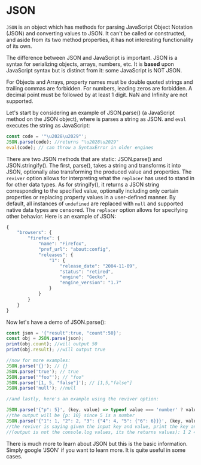 

# JSON

`JSON` is an object which has methods for parsing JavaScript Object Notation (JSON) and converting values to JSON. It can't be called or constructed, and aside from its two method properties, it has not interesting functionality of its own.

The difference between JSON and JavaScript is important. JSON is a syntax for serializing objects, arrays, numbers, etc. It is **based** upon JavaScript syntax but is distinct from it: some JavaScript is NOT JSON.

For Objects and Arrays, property names must be double quoted strings and trailing commas are forbidden. For numbers, leading zeros are forbidden. A decimal point must be followed by at least 1 digit. NaN and Infinity are not supported.

Let's start by considering an example of JSON.parse() (a JavaScript method on the JSON object), where is parses a string as JSON. and `eval` executes the string as JavaScript:
```js
const code = '"\u2028\u2029"';
JSON.parse(code); //returns "\u2028\u2029"
eval(code); // can throw a SyntaxError in older engines
```
There are two JSON methods that are static: JSON.parse() and JSON.stringify(). The first, parse(), takes a string and transforms it into JSON, optionally also transforming the produced value and properties. The `reviver` option allows for interpreting what the `replacer` has used to stand in for other data types. As for stringify(), it returns a JSON string corresponding to the specified value, optionally including only certain properties or replacing property values in a user-defined manner. By default, all instances of `undefined` are replaced with `null` and supported native data types are censored. The `replacer` option allows for specifying other behavior. Here is an example of JSON:

```js
{
    "browsers": {
        "firefox": {
            "name": "Firefox",
            "pref_url": "about:config",
            "releases": {
                "1": {
                    "release_date": "2004-11-09",
                    "status": "retired",
                    "engine": "Gecko",
                    "engine_version": "1.7"
                }
            }
        }
    }
}
```
Now let's have a demo of JSON.parse():

```js
const json = '{"result":true, "count":50}';
const obj = JSON.parse(json);
print(obj.count); //will output 50
print(obj.result); //will output true

//now for more examples:
JSON.parse('{}'); // {}
JSON.parse('true'); // true
JSON.parse('"foo"'); // "foo"
JSON.parse('[1, 5, "false"]'); // [1,5,"false"]
JSON.parse('null'); //null

//and lastly, here's an example using the reviver option:

JSON.parse('{"p": 5}', (key, value) => typeof value === 'number' ? value*2 : value); //the reviver returns 2*value if value is a number and value itself unchanged if not
//the output will be {p: 10} since 5 is a number
JSON.parse('{"1": 1, "2": 2, "3": {"4": 4, "5": {"6": 6}}}', (key, value) => { console.log(key); return value; }); 
//the reviver is saying given the input key and value, print the key and return the value, so the output is:
//(output is not the console.log values, its the returns values): 1 2 4 6 5 3 ""
```

There is much more to learn about JSON but this is the basic information. Simply google 'JSON' if you want to learn more. It is quite useful in some cases.